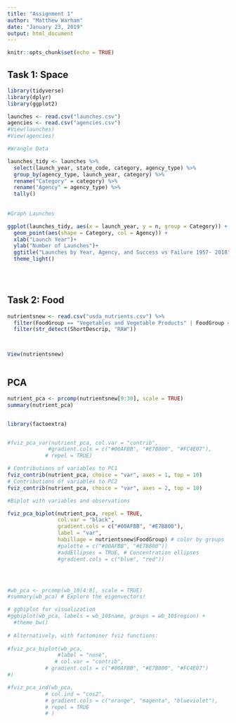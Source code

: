```yaml
---
title: "Assignment 1"
author: "Matthew Warham"
date: "January 23, 2019"
output: html_document
---
```


```r
knitr::opts_chunk$set(echo = TRUE)
```




## Task 1: Space 
```r

library(tidyverse)
library(dplyr)
library(ggplot2)

launches <- read.csv("launches.csv")
agencies <- read.csv("agencies.csv")
#View(launches)
#View(agencies)

#Wrangle Data

launches_tidy <- launches %>% 
  select(launch_year, state_code, category, agency_type) %>% 
  group_by(agency_type, launch_year, category) %>% 
  rename("Category" = category) %>% 
  rename("Agency" = agency_type) %>% 
  tally() 
  
  
#Graph Launches

ggplot(launches_tidy, aes(x = launch_year, y = n, group = Category)) +
  geom_point(aes(shape = Category, col = Agency)) +
  xlab("Launch Year")+
  ylab("Number of Launches")+
  ggtitle("Launches by Year, Agency, and Success vs Failure 1957- 2018")+
  theme_light()

  
 

```

## Task 2: Food

```r

nutrientsnew <- read.csv("usda_nutrients.csv") %>% 
  filter(FoodGroup == "Vegetables and Vegetable Products" | FoodGroup == "Fruits and Fruit Juices") %>% 
  filter(str_detect(ShortDescrip, "RAW"))



View(nutrientsnew)



```

## PCA

```r

nutrient_pca <- prcomp(nutrientsnew[9:30], scale = TRUE)
summary(nutrient_pca)


library(factoextra)


#fviz_pca_var(nutrient_pca, col.var = "contrib",
             #gradient.cols = c("#00AFBB", "#E7B800", "#FC4E07"),
            # repel = TRUE)

# Contributions of variables to PC1
fviz_contrib(nutrient_pca, choice = "var", axes = 1, top = 10)
# Contributions of variables to PC2
fviz_contrib(nutrient_pca, choice = "var", axes = 2, top = 10)

#Biplot with variables and observations

fviz_pca_biplot(nutrient_pca, repel = TRUE,
                col.var = "black",
                gradient.cols = c("#00AFBB", "#E7B800"),
                label = "var",
                habillage = nutrientsnew$FoodGroup) # color by groups
                #palette = c("#00AFBB", "#E7B800"))
                #addEllipses = TRUE, # Concentration ellipses
                #gradient.cols = c("blue", "red"))




#wb_pca <- prcomp(wb_10[4:8], scale = TRUE)
#summary(wb_pca) # Explore the eigenvectors!

# ggbiplot for visualization
#ggbiplot(wb_pca, labels = wb_10$name, groups = wb_10$region) +
  #theme_bw()
  
# Alternatively, with factominer fviz functions: 
  
#fviz_pca_biplot(wb_pca,
                #label = "none",
               # col.var = "contrib",
            # gradient.cols = c("#00AFBB", "#E7B800", "#FC4E07")
#)

#fviz_pca_ind(wb_pca,
            # col.ind = "cos2", 
            # gradient.cols = c("orange", "magenta", "blueviolet"),
            # repel = TRUE
            # )


```

